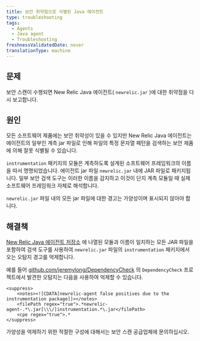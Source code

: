 ```yaml
---
title: 보안 취약점으로 식별된 Java 에이전트
type: troubleshooting
tags:
  - Agents
  - Java agent
  - Troubleshooting
freshnessValidatedDate: never
translationType: machine
---
```


## 문제

보안 스캔이 수행되면 New Relic Java 에이전트( `newrelic.jar` )에 대한 취약점을 다시 보고합니다.

## 원인

모든 소프트웨어 제품에는 보안 취약성이 있을 수 있지만 New Relic Java 에이전트는 에이전트의 일부인 계측 jar 파일로 인해 파일의 특정 문자열 패턴을 검색하는 보안 제품에 의해 잘못 식별될 수 있습니다.

`instrumentation` 패키지의 모듈은 계측하도록 설계된 소프트웨어 프레임워크의 이름을 따서 명명되었습니다. 에이전트 jar 파일 `newrelic.jar` 내에 JAR 파일로 패키지됩니다. 일부 보안 검색 도구는 이러한 이름을 감지하고 이것이 단지 계측 모듈일 때 실제 소프트웨어 프레임워크 자체로 해석합니다.

`newrelic.jar` 파일 내의 모든 jar 파일에 대한 경고는 가양성이며 표시되지 않아야 합니다.

## 해결책

[New Relic Java 에이전트 저장소](https://github.com/newrelic/newrelic-java-agent/tree/main/instrumentation) 에 나열된 모듈과 이름이 일치하는 모든 JAR 파일을 포함하여 검색 도구를 사용하여 `newrelic.jar` 파일의 `instrumentation` 패키지에서 오는 오탐지 경고를 억제합니다.

예를 들어 [github.com/jeremylong/DependencyCheck](https://github.com/jeremylong/DependencyCheck) 의 `DependencyCheck` 프로젝트에서 발견한 오탐지는 다음을 사용하여 억제할 수 있습니다.

```jar
<suppress>
    <notes><![CDATA[newrelic-agent false positives due to the instrumentation package]]></notes>
    <filePath regex="true">.*newrelic-agent-.*\.jar[\\\/]instrumentation.*\.jar</filePath>
    <cpe regex="true">.*
</suppress>
```

가양성을 억제하기 위한 적절한 구성에 대해서는 보안 스캔 공급업체에 문의하십시오.